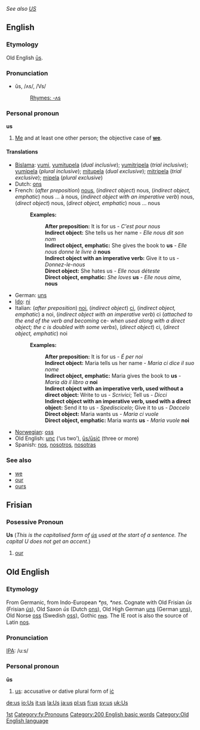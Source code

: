 ''See also [[US]]''
==English==

{{rank|must|these|two|89|us|before|see|over}}

===Etymology===
Old English [[us#Old English|ūs]].

===Pronunciation===
*ŭs, /ʌs/, /Vs/
*:[[Rhymes:English:-ʌs|Rhymes: -ʌs]]

===Personal pronoun===
'''us'''

#[[Me]] and at least one other person; the objective case of '''[[we]]'''.

====Translations====
{{top}}
*[[Bislama]]: [[yumi]], [[yumitupela]] (''dual inclusive''); [[yumitripela]] (''trial inclusive''); [[yumipela]] (''plural inclusive''); [[mitupela]] (''dual exclusive''); [[mitripela]] (''trial exclusive''); [[mipela]] (''plural exclusive'')
*Dutch: [[ons]]
*French: (''after preposition'') [[#French|nous]], (''indirect object'') nous, (''indirect object, emphatic'') nous ... à nous, (''indirect object with an imperative verb'') nous, (''direct object'') nous, (''direct object, emphatic'') nous ... nous
*:'''Examples:'''
*::'''After preposition:''' It is for us - ''C'est pour nous''
*::'''Indirect object:''' She tells us her name - ''Elle nous dit son nom''
*::'''Indirect object, emphatic:''' She gives the book to '''us''' - ''Elle nous donne le livre à'' '''nous'''
*::'''Indirect object with an imperative verb:''' Give it to us - ''Donnez-le-nous''
*::'''Direct object:''' She hates us - ''Elle nous déteste''
*::'''Direct object, emphatic:''' ''She loves'' '''us''' - ''Elle nous aime,'' '''nous'''
*German: [[uns]]
*[[Ido]]: [[ni]]
*Italian: (''after preposition'') [[noi]], (''indirect object'') [[ci]], (''indirect object, emphatic'') a noi, (''indirect object with an imperative verb'') ci (''attached to the end of the verb and becoming'' ce- ''when used along with a direct object; the c is doubled with some verbs''), (''direct object'') ci, (''direct object, emphatic'') noi
*:'''Examples:'''
*::'''After preposition:''' It is for us - ''É per noi''
*::'''Indirect object:''' Maria tells us her name - ''Maria ci dice il suo nome''
*::'''Indirect object, emphatic:''' Maria gives the book to '''us''' - ''Maria dà il libro a'' '''noi'''
*::'''Indirect object with an imperative verb, used without a direct object:''' Write to us - ''Scrivici''; Tell us - ''Dicci''
*::'''Indirect object with an imperative verb, used with a direct object:''' Send it to us - ''Spediscicelo''; Give it to us - ''Daccelo''
*::'''Direct object:''' Maria wants us - ''Maria ci vuole''
*::'''Direct object, emphatic:''' Maria wants '''us''' - ''Maria vuole'' '''noi'''
*[[Norwegian]]: [[oss]]
*Old English: [[unc]] (‘us two’), [[us#Old English|ūs/ūsiċ]] (three or more)
*Spanish: [[nos]], [[nosotros]], [[nosotras]]
{{bottom}}

===See also===
*[[we]]
*[[our]]
*[[ours]]

==Frisian==

===Posessive Pronoun===
'''Us''' (''This is the capitalised form of [[ús]] used at the start of a sentence. The capital U does not get an accent.'')

#[[our]]

[[Category:Pronouns|1st]]
[[Category:fy:Pronouns]]

[[Category:200 English basic words]]


==Old English==
===Etymology===
From Germanic, from Indo-European ''*n̩s, *nes''.  Cognate with Old Frisian ''ūs'' (Frisian [[us#Frisian|ús]]), Old Saxon ''ūs'' (Dutch [[ons]]), Old High German [[uns]] (German [[uns]]), Old Norse [[oss]] (Swedish [[oss]]), Gothic [[𐌿𐌽𐍃]].  The IE root is also the source of Latin [[nos]].

===Pronunciation===
[[IPA]]: /u:s/

===Personal pronoun===
'''ūs'''
# [[us#English|us]]: accusative or dative plural form of [[ic|iċ]]

[[Category:Old English language]]

[[de:us]]
[[io:Us]]
[[it:us]]
[[la:Us]]
[[ja:us]]
[[pl:us]]
[[fi:us]]
[[sv:us]]
[[uk:Us]]